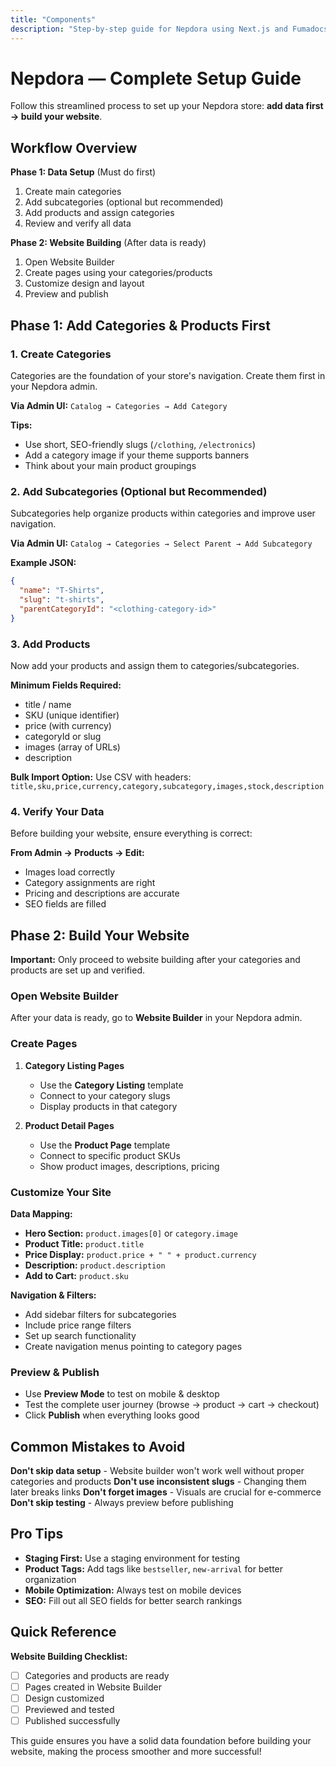 ```yaml
---
title: "Components"
description: "Step-by-step guide for Nepdora using Next.js and Fumadocs-compatible MDX. Learn to add categories, subcategories, and products before building your site with the website builder."
---
```


# Nepdora — Complete Setup Guide

Follow this streamlined process to set up your Nepdora store: **add data first → build your website**.

## Workflow Overview

**Phase 1: Data Setup** (Must do first)
1. Create main categories
2. Add subcategories (optional but recommended)
3. Add products and assign categories
4. Review and verify all data

**Phase 2: Website Building** (After data is ready)
1. Open Website Builder
2. Create pages using your categories/products
3. Customize design and layout
4. Preview and publish

## Phase 1: Add Categories & Products First

### 1. Create Categories

Categories are the foundation of your store's navigation. Create them first in your Nepdora admin.

**Via Admin UI:**
`Catalog → Categories → Add Category`

**Tips:**
- Use short, SEO-friendly slugs (`/clothing`, `/electronics`)
- Add a category image if your theme supports banners
- Think about your main product groupings

### 2. Add Subcategories (Optional but Recommended)

Subcategories help organize products within categories and improve user navigation.

**Via Admin UI:**
`Catalog → Categories → Select Parent → Add Subcategory`

**Example JSON:**
```json
{
  "name": "T-Shirts",
  "slug": "t-shirts",
  "parentCategoryId": "<clothing-category-id>"
}
```

### 3. Add Products

Now add your products and assign them to categories/subcategories.

**Minimum Fields Required:**
- title / name
- SKU (unique identifier)
- price (with currency)
- categoryId or slug
- images (array of URLs)
- description


**Bulk Import Option:**
Use CSV with headers: `title,sku,price,currency,category,subcategory,images,stock,description`

### 4. Verify Your Data

Before building your website, ensure everything is correct:

**From Admin → Products → Edit:**
- Images load correctly
- Category assignments are right
- Pricing and descriptions are accurate
- SEO fields are filled

## Phase 2: Build Your Website

**Important:** Only proceed to website building after your categories and products are set up and verified.

### Open Website Builder

After your data is ready, go to **Website Builder** in your Nepdora admin.

### Create Pages

1. **Category Listing Pages**
   - Use the **Category Listing** template
   - Connect to your category slugs
   - Display products in that category

2. **Product Detail Pages**
   - Use the **Product Page** template
   - Connect to specific product SKUs
   - Show product images, descriptions, pricing

### Customize Your Site

**Data Mapping:**
- **Hero Section:** `product.images[0]` or `category.image`
- **Product Title:** `product.title`
- **Price Display:** `product.price + " " + product.currency`
- **Description:** `product.description`
- **Add to Cart:** `product.sku`

**Navigation & Filters:**
- Add sidebar filters for subcategories
- Include price range filters
- Set up search functionality
- Create navigation menus pointing to category pages

### Preview & Publish

- Use **Preview Mode** to test on mobile & desktop
- Test the complete user journey (browse → product → cart → checkout)
- Click **Publish** when everything looks good

## Common Mistakes to Avoid

**Don't skip data setup** - Website builder won't work well without proper categories and products
**Don't use inconsistent slugs** - Changing them later breaks links
**Don't forget images** - Visuals are crucial for e-commerce
**Don't skip testing** - Always preview before publishing

## Pro Tips

- **Staging First:** Use a staging environment for testing
- **Product Tags:** Add tags like `bestseller`, `new-arrival` for better organization
- **Mobile Optimization:** Always test on mobile devices
- **SEO:** Fill out all SEO fields for better search rankings

## Quick Reference



**Website Building Checklist:**
- [ ] Categories and products are ready
- [ ] Pages created in Website Builder
- [ ] Design customized
- [ ] Previewed and tested
- [ ] Published successfully

This guide ensures you have a solid data foundation before building your website, making the process smoother and more successful!

